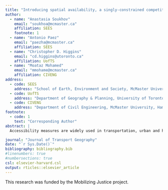 ```yaml
---
title: "Introducing spatial availability, a singly-constrained competitive-access accessibility measure"
author:
  - name: "Anastasia Soukhov"
    email: "soukhoa@mcmaster.ca"
    affiliation: SEES
    footnote: 1
  - name: "Antonio Paez"
    email: "paezha@mcmaster.ca"
    affiliation: SEES
  - name: "Christopher D. Higgins"
    email: "cd.higgins@utoronto.ca"
    affiliation: UofTS
  - name: "Moataz Mohamed"
    email: "mmohame@mcmaster.ca"
    affiliation: CIVENG
address:
  - code: SEES
    address: "School of Earth, Environment and Society, McMaster University, Hamilton, ON, L8S 4K1, Canada"
  - code: UofTS
    address: "Department of Geography & Planning, University of Toronto Scarborough, 1265 Military Trail, Toronto, ON M1C1A4"
  - code: CIVENG
    address: "Department of Civil Engineering, McMaster University, Hamilton, ON, L8S 4K1, Canada"
footnote:
  - code: 1
    text: "Corresponding Author"
abstract: |
  Accessibility measures are widely used in transportation, urban and healthcare planning, among other applications. These measures are weighted sums of the opportunities that can be reached given the cost of movement and are interpreted to represent the potential for spatial interaction. Though these measures are useful in understanding spatial structure, their methodologies count available opportunities multiple times. This leads to interpretability issues, as noted in recent research on balanced floating catchment areas (BFCA) and competitive measures of accessibility. In this paper, we respond to the limitations of the accessibility measure by proposing a new measure of  _spatial availability_ which is calculated by imposing a single constraint on the conventional gravity-based accessibility. Similar to the gravity model from which spatial availability is derived, a single constraint ensures that the marginals at the destination are met and thus the number of opportunities are preserved. Through examples, we detail the formulation of the proposed measure. Further, we use data from the 2016 Transportation Tomorrow Survey of the Greater Golden Horseshoe area in southern Ontario, Canada, to contrast how the conventional accessibility measure tends to overestimate and underestimate the number of jobs _available_ to workers. We conclude with some discussion of the possible uses of spatial availability and argue that, compared to conventional measures of accessibility, it can offer a more meaningful and interpretable measure of opportunity access. All data and code used in this research are openly available.

journal: "Journal of Transport Geography"
date: "`r Sys.Date()`"
bibliography: bibliography.bib
#linenumbers: true
#numbersections: true
csl: elsevier-harvard.csl
output: rticles::elsevier_article
---
```


This research was funded by the Mobilizing Justice project. 
